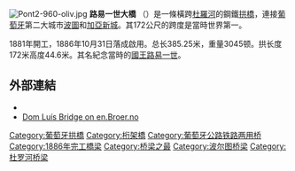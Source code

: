 {{Infobox Bridge
|bridge_name   = 路易一世大橋
|image         = Puente Don Luis I, Oporto, Portugal, 2012-05-09, DD 13.JPG
|caption       = 
|official_name = 
|carries       = Light rail (tramway) bridge / metro rail bridge<br>Road bridge
|crosses       = [[杜羅河|杜羅河]]
|locale        = [[波圖|波圖]]和[[加亞新城|加亞新城]]
|maint         = 
|id            = 
|design        = two-hinged double-deck [[拱桥|拱桥]]
|mainspan      = 172m
|length        = 385.25m
|width         = 
|height        = 44.6m
|load          = 
|clearance     = 
|below         = 
|traffic       = 
|begin         = 1881
|complete      = 1886
|open          = 1886-10-31
|closed        = 
|toll          = 
|map_cue       = 
|map_image     = 
|map_text      = 
|map_width     = 
|coordinates   = {{coord|41.139863|N|8.609336|W|display=inline,title}}
|lat           = 
|long          = 
}}
[[File:Pont2-960-oliv.jpg|thumb]]
'''路易一世大橋''' （{{lang-pt|Ponte Dom Luís I}}）是一條橫跨[[杜羅河|杜羅河]]的鋼鐵[[拱橋|拱橋]]，連接[[葡萄牙|葡萄牙]]第二大城市[[波圖|波圖]]和[[加亞新城|加亞新城]]。其172公尺的跨度是當時世界第一。

1881年開工，1886年10月31日落成啟用。总长385.25米，重量3045顿。拱长度172米高度44.6米。其名紀念當時的[[葡萄牙君主列表|國王]][[路易斯一世_(葡萄牙)|路易一世]]。


== 外部連結 ==
{{commons category|Dom Luis I bridge}}
* {{Structurae|id=s0000666}}
*[https://web.archive.org/web/20110523021133/http://en.broer.no/bro/index.php?ID=56 Dom Luís Bridge on en.Broer.no]
{{LongestBridge
| type = 拱桥
| start = 1886
| end = 1898
| previous = 加拉比高架桥
| mainspan_p = 165
| current = 路易一世大桥
| mainspan_c = 172
| next = 蜜月大桥
| mainspan_n = 256
}}

[[Category:葡萄牙拱橋|Category:葡萄牙拱橋]]
[[Category:桁架橋|Category:桁架橋]]
[[Category:葡萄牙公路铁路两用桥|Category:葡萄牙公路铁路两用桥]]
[[Category:1886年完工橋梁|Category:1886年完工橋梁]]
[[Category:桥梁之最|Category:桥梁之最]]
[[Category:波尔图桥梁|Category:波尔图桥梁]]
[[Category:杜罗河桥梁|Category:杜罗河桥梁]]